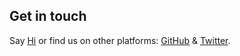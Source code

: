 ## Get in touch

Say [Hi](mailto:ben+faster-games@bengreenier.com) or find us on other platforms: [GitHub](https://github.com/faster-games) & [Twitter](https://www.twitter.com/getfastergames).
